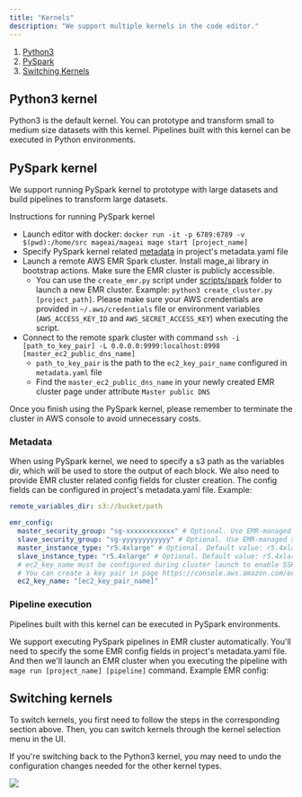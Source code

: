 ```yaml
---
title: "Kernels"
description: "We support multiple kernels in the code editor."
---
```


1. [Python3](#python3)
1. [PySpark](#pyspark)
1. [Switching Kernels](#switching_kernels)

## Python3 kernel <a name="python3"></a>

Python3 is the default kernel. You can prototype and transform small to medium
size datasets with this kernel. Pipelines built with this kernel can be executed
in Python environments.

## PySpark kernel <a name="pyspark"></a>

We support running PySpark kernel to prototype with large datasets and build
pipelines to transform large datasets.

Instructions for running PySpark kernel

- Launch editor with docker:
  `docker run -it -p 6789:6789 -v $(pwd):/home/src mageai/mageai mage start [project_name]`
- Specify PySpark kernel related [metadata](#metadata) in project's
  metadata.yaml file
- Launch a remote AWS EMR Spark cluster. Install mage_ai library in bootstrap
  actions. Make sure the EMR cluster is publicly accessible.
  - You can use the `create_emr.py` script under
    [scripts/spark](https://github.com/mage-ai/mage-ai/tree/master/scripts/spark)
    folder to launch a new EMR cluster. Example:
    `python3 create_cluster.py [project_path]`. Please make sure your AWS
    crendentials are provided in `~/.aws/credentials` file or environment
    variables (`AWS_ACCESS_KEY_ID` and `AWS_SECRET_ACCESS_KEY`) when executing
    the script.
- Connect to the remote spark cluster with command
  `ssh -i [path_to_key_pair] -L 0.0.0.0:9999:localhost:8998 [master_ec2_public_dns_name]`
  - `path_to_key_pair` is the path to the `ec2_key_pair_name` configured in
    `metadata.yaml` file
  - Find the `master_ec2_public_dns_name` in your newly created EMR cluster page
    under attribute `Master public DNS`

Once you finish using the PySpark kernel, please remember to terminate the
cluster in AWS console to avoid unnecessary costs.

### Metadata

When using PySpark kernel, we need to specify a s3 path as the variables dir,
which will be used to store the output of each block. We also need to provide
EMR cluster related config fields for cluster creation. The config fields can be
configured in project's metadata.yaml file. Example:

```yaml
remote_variables_dir: s3://bucket/path

emr_config:
  master_security_group: "sg-xxxxxxxxxxxx" # Optional. Use EMR-managed security group by default.
  slave_security_group: "sg-yyyyyyyyyyyy" # Optional. Use EMR-managed security group by default.
  master_instance_type: "r5.4xlarge" # Optional. Default value: r5.4xlarge
  slave_instance_type: "r5.4xlarge" # Optional. Default value: r5.4xlarge
  # ec2_key_name must be configured during cluster launch to enable SSH access.
  # You can create a key pair in page https://console.aws.amazon.com/ec2#KeyPairs and download the key file.
  ec2_key_name: "[ec2_key_pair_name]"
```

### Pipeline execution

Pipelines built with this kernel can be executed in PySpark environments.

We support executing PySpark pipelines in EMR cluster automatically. You'll need
to specify the some EMR config fields in project's metadata.yaml file. And then
we'll launch an EMR cluster when you executing the pipeline with
`mage run [project_name] [pipeline]` command. Example EMR config:

## Switching kernels <a name="switching_kernels"></a>

To switch kernels, you first need to follow the steps in the corresponding
section above. Then, you can switch kernels through the kernel selection menu in
the UI.

If you're switching back to the Python3 kernel, you may need to undo the
configuration changes needed for the other kernel types.

![](/media/switch_kernels.png)